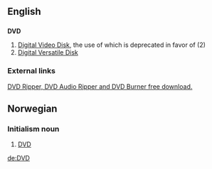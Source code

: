 ==English==

==={{Initialism}}===
'''DVD'''
# [[w:DVD|Digital Video Disk]], the use of which is deprecated in favor of (2)
# [[w:DVD|Digital Versatile Disk]]

===External links===
[http://www.topvideopro.com DVD Ripper, DVD Audio Ripper and DVD Burner free download.]

==Norwegian==
===Initialism noun===
{{no-noun-irreg|m|[[DVD-en]]|[[DVD-er]]|[[DVD-ene]]}}
#[[#English|DVD]]

[[de:DVD]]